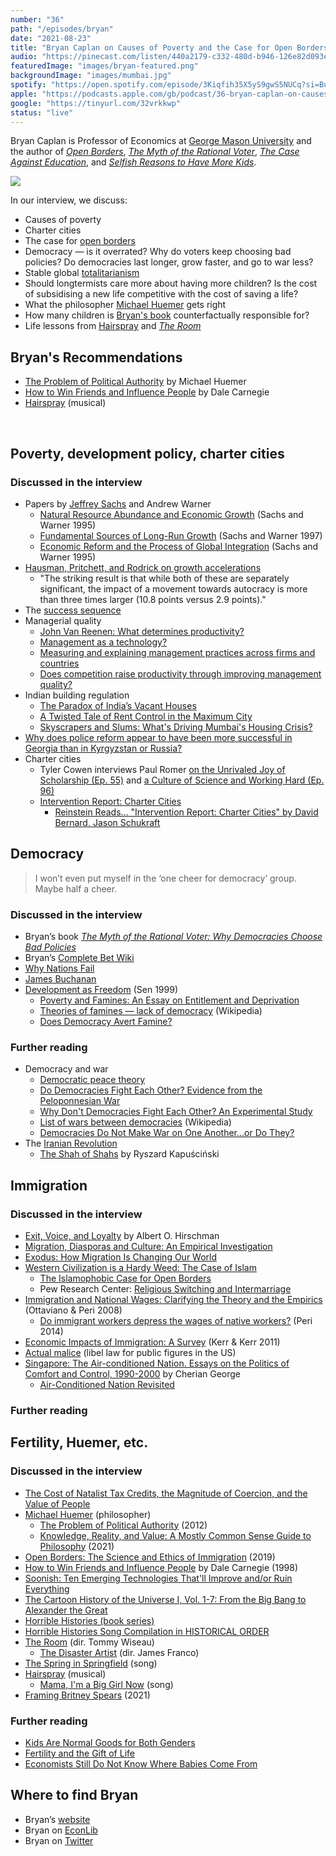```yaml
---
number: "36"
path: "/episodes/bryan"
date: "2021-08-23"
title: "Bryan Caplan on Causes of Poverty and the Case for Open Borders"
audio: "https://pinecast.com/listen/440a2179-c332-480d-b946-126e82d093ed.mp3"
featuredImage: "images/bryan-featured.png"
backgroundImage: "images/mumbai.jpg"
spotify: "https://open.spotify.com/episode/3Kiqfih35X5yS9gwS5NUCq?si=BuJCOoLsT4-J1Xvz03pZkg&dl_branch=1"
apple: "https://podcasts.apple.com/gb/podcast/36-bryan-caplan-on-causes-of-poverty-and-the-case/id1496501781?i=1000534961575"
google: "https://tinyurl.com/32vrkkwp"
status: "live"
---
```


Bryan Caplan is Professor of Economics at [George Mason University](https://www2.gmu.edu/) and the author of [*Open Borders*](https://www.goodreads.com/book/show/42867903-open-borders), [*The Myth of the Rational Voter*](https://www.goodreads.com/book/show/698866.The_Myth_of_the_Rational_Voter), [*The Case Against Education*](https://www.goodreads.com/book/show/36319077-the-case-against-education), and [*Selfish Reasons to Have More Kids*](https://www.goodreads.com/book/show/10266902-selfish-reasons-to-have-more-kids).

<div class="episode-image_variable max-600">

![](images/caplan.jpeg)

</div>

In our interview, we discuss:

- Causes of poverty
- Charter cities
- The case for [open borders](https://www.goodreads.com/book/show/42867903-open-borders)
- Democracy — is it overrated? Why do voters keep choosing bad policies? Do democracies last longer, grow faster, and go to war less?
- Stable global [totalitarianism](http://www.gmu.edu/departments/economics/bcaplan/total2.doc)
- Should longtermists care more about having more children? Is the cost of subsidising a new life competitive with the cost of saving a life?
- What the philosopher [Michael Huemer](https://www.colorado.edu/philosophy/people/faculty/michael-huemer) gets right
- How many children is [Bryan's book](https://www.goodreads.com/book/show/10266902-selfish-reasons-to-have-more-kids) counterfactually responsible for?
- Life lessons from [Hairspray](https://www.hairspraythemusical.co.uk/) and [*The Room*](https://letterboxd.com/film/the-room/)

## Bryan's Recommendations

- [The Problem of Political Authority](https://www.goodreads.com/book/show/15794037-the-problem-of-political-authority) by Michael Huemer
- [How to Win Friends and Influence People](https://www.goodreads.com/book/show/4865.How_to_Win_Friends_and_Influence_People) by Dale Carnegie
- [Hairspray](https://www.hairspraythemusical.co.uk/) (musical)

<div className="bookshelf" > <Book url="https://www.goodreads.com/book/show/15794037-the-problem-of-political-authority" image="book-bryan-1" spineColor="#595a5e"/> <Book url="" image="book-bryan-2" spineColor="#31357f"/> <Book url="" image="book-bryan-4" spineColor="#f27ab8"/> </div><br/>

## Poverty, development policy, charter cities

### Discussed in the interview

- Papers by [Jeffrey Sachs](https://www.hearthisidea.com/episodes/sachs) and Andrew Warner
	- [Natural Resource Abundance and Economic Growth](https://www.nber.org/papers/w5398) (Sachs and Warner 1995)
  - [Fundamental Sources of Long-Run Growth](https://www.jstor.org/stable/pdf/2950910.pdf) (Sachs and Warner 1997)
  - [Economic Reform and the Process of Global Integration](https://www.brookings.edu/wp-content/uploads/1995/01/1995a_bpea_sachs_warner_aslund_fischer.pdf) (Sachs and Warner 1995)
- [Hausman, Pritchett, and Rodrick on growth accelerations](https://drodrik.scholar.harvard.edu/files/dani-rodrik/files/growth_accelerations.pdf)
  - "The striking result is that while both of these are separately significant, the impact of a movement towards autocracy is more than three times larger (10.8 points versus 2.9 points)."
- The [success sequence](https://www.acf.hhs.gov/opre/report/success-sequence-synthesis-literature)
- Managerial quality
  - [John Van Reenen: What determines productivity?](https://www.youtube.com/watch?v=q9kYwVciFnI)
  - [Management as a technology?](https://www.nber.org/system/files/working_papers/w22327/w22327.pdf)
  - [Measuring and explaining management practices across firms and countries](https://www.nber.org/system/files/working_papers/w12216/w12216.pdf)
  - [Does competition raise productivity through improving management quality?](http://cep.lse.ac.uk/pubs/download/dp1036.pdf)
- Indian building regulation
  - [The Paradox of India’s Vacant Houses](https://marginalrevolution.com/marginalrevolution/2017/05/paradox-indias-vacant-houses.html)
  - [A Twisted Tale of Rent Control in the Maximum City](https://marginalrevolution.com/marginalrevolution/2017/04/twisted-tale-rent-control-maximum-city.html)
  - [Skyscrapers and Slums: What's Driving Mumbai's Housing Crisis?](https://www.youtube.com/watch?v=lWg2bgJPakM)
- [Why does police reform appear to have been more successful in Georgia than in Kyrgyzstan or Russia?](https://journals.openedition.org/pipss/3964)
- Charter cities
  - Tyler Cowen interviews Paul Romer [on the Unrivaled Joy of Scholarship (Ep. 55)](https://conversationswithtyler.com/episodes/paul-romer/) and [a Culture of Science and Working Hard (Ep. 96)](https://conversationswithtyler.com/episodes/paul-romer-2/)
  - [Intervention Report: Charter Cities](https://forum.effectivealtruism.org/posts/EpaSZWQkAy9apupoD/intervention-report-charter-cities)
    - [Reinstein Reads... "Intervention Report: Charter Cities" by David Bernard, Jason Schukraft](https://anchor.fm/david-reinstein/episodes/Reinstein-Reads-Intervention-Report-Charter-Cities-by-David-Bernard--Jason-Schukraft-e12oj8g)

## Democracy

> I won’t even put myself in the ‘one cheer for democracy’ group. Maybe half a cheer.

### Discussed in the interview

- Bryan’s book [*The Myth of the Rational Voter: Why Democracies Choose Bad Policies*](https://press.princeton.edu/books/paperback/9780691138732/the-myth-of-the-rational-voter) 
- Bryan’s [Complete Bet Wiki](https://docs.google.com/document/d/1qShKedFJptpxfTHl9MBtHARAiurX-WK6ChrMgQRQz-0/edit?usp=sharing)
- [Why Nations Fail](https://www.goodreads.com/book/show/12158480-why-nations-fail)
- [James Buchanan](https://en.wikipedia.org/wiki/James_Buchanan)
- [Development as Freedom](https://www.goodreads.com/book/show/173961.Development_as_Freedom) (Sen 1999)
  - [Poverty and Famines: An Essay on Entitlement and Deprivation](https://oxford.universitypressscholarship.com/view/10.1093/0198284632.001.0001/acprof-9780198284635)
  - [Theories of famines — lack of democracy](https://en.wikipedia.org/wiki/Theories_of_famines#Lack_of_democracy) (Wikipedia)
  - [Does Democracy Avert Famine?](https://www.nytimes.com/2003/03/01/arts/does-democracy-avert-famine.html)

### Further reading

- Democracy and war
  - [Democratic peace theory](https://en.wikipedia.org/wiki/Democratic_peace_theory)
  - [Do Democracies Fight Each Other? Evidence from the Peloponnesian War](https://www.jstor.org/stable/425542)
  - [Why Don't Democracies Fight Each Other? An Experimental Study](https://www.jstor.org/stable/174265)
  - [List of wars between democracies](https://en.wikipedia.org/wiki/List_of_wars_between_democracies) (Wikipedia)
  - [Democracies Do Not Make War on One Another...or Do They?](http://users.erols.com/mwhite28/demowar.htm)
- The [Iranian Revolution](https://en.wikipedia.org/wiki/Iranian_Revolution)
  - [The Shah of Shahs](https://www.goodreads.com/book/show/59661.Shah_of_Shahs) by Ryszard Kapuściński

## Immigration

### Discussed in the interview

- [Exit, Voice, and Loyalty](https://www.hup.harvard.edu/catalog.php?isbn=9780674276604) by Albert O. Hirschman
- [Migration, Diasporas and Culture: An Empirical Investigation](https://papers.ssrn.com/sol3/papers.cfm?abstract_id=3100467)
- [Exodus: How Migration Is Changing Our World](https://www.goodreads.com/book/show/17713367-exodus)
- [Western Civilization is a Hardy Weed: The Case of Islam](https://www.econlib.org/archives/2016/01/western_civiliz.html)
  - [The Islamophobic Case for Open Borders](https://openborders.info/blog/islamophobic-case-open-borders/)
  - Pew Research Center: [Religious Switching and Intermarriage](https://www.pewforum.org/2015/05/12/chapter-2-religious-switching-and-intermarriage/)
- [Immigration and National Wages: Clarifying the Theory and the Empirics](https://www.nber.org/papers/w14188) (Ottaviano & Peri 2008)
  - [Do immigrant workers depress the wages of native workers?](https://wol.iza.org/articles/do-immigrant-workers-depress-the-wages-of-native-workers/long) (Peri 2014)
- [Economic Impacts of Immigration: A Survey](https://econpapers.repec.org/paper/nbrnberwo/16736.htm) (Kerr & Kerr 2011)
- [Actual malice](https://en.wikipedia.org/wiki/Actual_malice) (libel law for public figures in the US)
- [Singapore: The Air-conditioned Nation. Essays on the Politics of Comfort and Control, 1990-2000](https://www.goodreads.com/book/show/452158.Singapore) by Cherian George
  - [Air-Conditioned Nation Revisited](https://www.ethosbooks.com.sg/products/air-conditioned-nation-revisited)

### Further reading

## Fertility, Huemer, etc.

### Discussed in the interview

- [The Cost of Natalist Tax Credits, the Magnitude of Coercion, and the Value of People](https://www.cato-unbound.org/2011/05/20/bryan-caplan/cost-natalist-tax-credits-magnitude-coercion-value-people)
- [Michael Huemer](https://spot.colorado.edu/~huemer/) (philosopher) 
  - [The Problem of Political Authority](https://www.goodreads.com/book/show/15794037-the-problem-of-political-authority?from_search=true&from_srp=true&qid=R31hustpTp&rank=1) (2012)
  - [Knowledge, Reality, and Value: A Mostly Common Sense Guide to Philosophy](https://www.goodreads.com/en/book/show/57610167) (2021)
- [Open Borders: The Science and Ethics of Immigration](https://www.goodreads.com/en/book/show/42867903) (2019)
- [How to Win Friends and Influence People](https://www.goodreads.com/book/show/4865.How_to_Win_Friends_and_Influence_People) by Dale Carnegie (1998)
- [Soonish: Ten Emerging Technologies That'll Improve and/or Ruin Everything](https://www.goodreads.com/book/show/34490192-soonish)
- [The Cartoon History of the Universe I, Vol. 1-7: From the Big Bang to Alexander the Great](https://www.goodreads.com/book/show/64581.The_Cartoon_History_of_the_Universe_I_Vol_1_7)
- [Horrible Histories (book series)](https://en.wikipedia.org/wiki/Horrible_Histories_(book_series))
- [Horrible Histories Song Compilation in HISTORICAL ORDER](https://www.youtube.com/watch?v=WxrShGffWPE)
- [The Room](https://letterboxd.com/film/the-room/) (dir. Tommy Wiseau)
  - [The Disaster Artist](https://letterboxd.com/film/the-disaster-artist/) (dir. James Franco)
- [The Spring in Springfield](https://www.youtube.com/watch?v=GF63MLEApE4) (song)
- [Hairspray](https://www.hairspraythemusical.co.uk/) (musical)
	- [Mama, I'm a Big Girl Now](https://www.youtube.com/watch?v=vmlpFXPf6d4) (song)
- [Framing Britney Spears](https://letterboxd.com/film/framing-britney-spears/) (2021)

### Further reading

- [Kids Are Normal Goods for Both Genders](https://www.econlib.org/archives/2011/06/kids_are_normal.html)
- [Fertility and the Gift of Life](https://www.cato-unbound.org/2011/05/17/bryan-caplan/fertility-gift-life)
- [Economists Still Do Not Know Where Babies Come From](https://www.cato-unbound.org/2011/05/16/matthew-connelly/economists-still-do-not-know-where-babies-come)

## Where to find Bryan

- Bryan’s [website](http://www.bcaplan.com/)
- Bryan on [EconLib](https://www.econlib.org/author/bcaplan/)
- Bryan on [Twitter](https://twitter.com/bryan_caplan?ref_src=twsrc^google|twcamp^serp|twgr^author)
